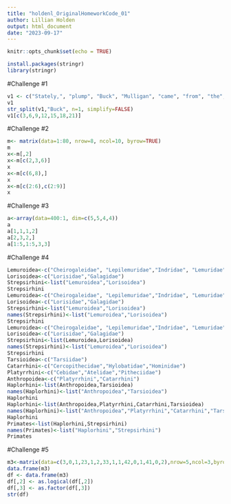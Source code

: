 ```yaml
---
title: "holdenl_OriginalHomeworkCode_01"
author: Lillian Holden
output: html_document
date: "2023-09-17"
---
```


```r
knitr::opts_chunk$set(echo = TRUE)
```

```r
install.packages(stringr)
library(stringr)
```

#Challenge #1
```r
v1 <- c("Stately,", "plump", "Buck", "Mulligan", "came", "from", "the", "stairhead,", "bearing", "a", "bowl", "of", "lather", "on", "which", "a", "mirror", "and", "a", "razor", "lay", "crossed.") 
v1
str_split(v1,"Buck", n=1, simplify=FALSE)
v1[c(3,6,9,12,15,18,21)]
```
#Challenge #2
```r
m<- matrix(data=1:80, nrow=8, ncol=10, byrow=TRUE)
m
x<-m[,2]
x<-m[c(2,3,6)]
x
x<-m[c(6,8),]
x
x<-m[c(2:6),c(2:9)]
x
```
#Challenge #3
```r
a<-array(data=400:1, dim=c(5,5,4,4))
a
a[1,1,1,2]
a[2,3,2,]
a[1:5,1:5,3,3]
```
#Challenge #4
```r
Lemuroidea<-c("Cheirogaleidae", "Lepilemuridae","Indridae", "Lemuridae", "Daubentoniidae")
Lorisoidea<-c("Lorisidae","Galagidae")
Strepsirhini<-list("Lemuroidea","Lorisoidea")
Strepsirhini
Lemuroidea<-c("Cheirogaleidae", "Lepilemuridae","Indridae", "Lemuridae", "Daubentoniidae")
Lorisoidea<-c("Lorisidae","Galagidae")
Strepsirhini<-list("Lemuroidea","Lorisoidea")
names(Strepsirhini)<-list("Lemuroidea","Lorisoidea")
Strepsirhini
Lemuroidea<-c("Cheirogaleidae", "Lepilemuridae","Indridae", "Lemuridae", "Daubentoniidae")
Lorisoidea<-c("Lorisidae","Galagidae")
Strepsirhini<-list(Lemuroidea,Lorisoidea)
names(Strepsirhini)<-list("Lemuroidea","Lorisoidea")
Strepsirhini
Tarsioidea<-c("Tarsiidae")
Catarrhini<-c("Cercopithecidae","Hylobatidae","Hominidae")
Platyrrhini<-c("Cebidae","Atelidae","Pitheciidae")
Anthropoidea<-c("Platyrrhini","Catarrhini")
Haplorhini<-list(Anthropoidea,Tarsioidea)
names(Haplorhini)<-list("Anthropoidea","Tarsioidea")
Haplorhini
Haplorhini<-list(Anthropoidea,Platyrrhini,Catarrhini,Tarsioidea)
names(Haplorhini)<-list("Anthropoidea","Platyrrhini","Catarrhini","Tarsioidea")
Haplorhini
Primates<-list(Haplorhini,Strepsirhini)
names(Primates)<-list("Haplorhini","Strepsirhini")
Primates
```
#Challenge #5 
```r
m3<-matrix(data=c(3,0,1,23,1,2,33,1,1,42,0,1,41,0,2),nrow=5,ncol=3,byrow=TRUE)
data.frame(m3)
df <- data.frame(m3)
df[,2] <- as.logical(df[,2])
df[,3] <- as.factor(df[,3])
str(df)
```
